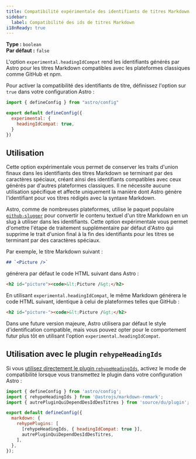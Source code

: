 ```yaml
---
title: Compatibilité expérimentale des identifiants de titres Markdown
sidebar:
  label: Compatibilité des ids de titres Markdown
i18nReady: true
---
```



<p>

**Type :** `boolean`<br />
**Par défaut :** `false`<br />
<Since v="5.5.0" />
</p>

L'option `experimental.headingIdCompat` rend les identifiants générés par Astro pour les titres Markdown compatibles avec les plateformes classiques comme GitHub et npm.

Pour activer la compatibilité des identifiants de titre, définissez l'option sur `true` dans votre configuration Astro :

```js title="astro.config.mjs" ins={4-6}
import { defineConfig } from "astro/config"

export default defineConfig({
  experimental: {
    headingIdCompat: true,
  }
})
```

## Utilisation

Cette option expérimentale vous permet de conserver les traits d'union finaux dans les identifiants des titres Markdown se terminant par des caractères spéciaux, créant ainsi des identifiants compatibles avec ceux générés par d'autres plateformes classiques. Il ne nécessite aucune utilisation spécifique et affecte uniquement la manière dont Astro génère l'identifiant pour vos titres rédigés avec la syntaxe Markdown.

Astro, comme de nombreuses plateformes, utilise le paquet populaire [`github-slugger`](https://github.com/Flet/github-slugger) pour convertir le contenu textuel d'un titre Markdown en un slug à utiliser dans les identifiants. Cette option expérimentale vous permet d'omettre l'étape de traitement supplémentaire par défaut d'Astro qui supprime le trait d'union final à la fin des identifiants pour les titres se terminant par des caractères spéciaux.

Par exemple, le titre Markdown suivant :

```md
## `<Picture />`
```

générera par défaut le code HTML suivant dans Astro :

```html "picture"
<h2 id="picture"><code>&lt;Picture /&gt;</h2>
```

En utilisant `experimental.headingIdCompat`, le même Markdown générera le code HTML suivant, identique à celui de plateformes telles que GitHub :

```html "picture-"
<h2 id="picture-"><code>&lt;Picture /&gt;</h2>
```

Dans une future version majeure, Astro utilisera par défaut le style d'identification compatible, mais vous pouvez opter pour le comportement futur plus tôt en utilisant l'option `experimental.headingIdCompat`.

## Utilisation avec le plugin `rehypeHeadingIds`

Si vous [utilisez directement le plugin `rehypeHeadingIds`](/fr/guides/markdown-content/#id-des-titres-et-plugins), activez le mode de compatibilité lorsque vous transmettez le plugin dans votre configuration Astro :


```js title="astro.config.mjs" {8}
import { defineConfig } from 'astro/config';
import { rehypeHeadingIds } from '@astrojs/markdown-remark';
import { autrePluginQuiDependDesIdDesTitres } from 'source/du/plugin';

export default defineConfig({
  markdown: {
    rehypePlugins: [
      [rehypeHeadingIds, { headingIdCompat: true }],
      autrePluginQuiDependDesIdDesTitres,
    ],
  },
});
```
